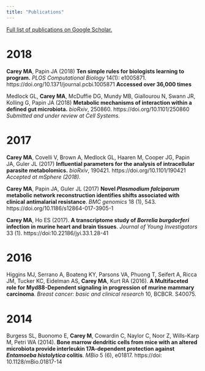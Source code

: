 ```yaml
---
title: "Publications"
---
```



[Full list of publications on Google Scholar.](https://scholar.google.com/citations?user=QDldimoAAAAJ&hl=en&authuser=1)

# 2018

**Carey MA**, Papin JA (2018) **Ten simple rules for biologists learning to program.** *PLOS Computational Biology* 14(1): e1005871. https://doi.org/10.1371/journal.pcbi.1005871  **Accessed over 36,000 times**

Medlock GL, **Carey MA**, McDuffie DG, Mundy MB, Giallourou N, Swann JR, Kolling G, Papin JA (2018) **Metabolic mechanisms of interaction within a defined gut microbiota.** *bioRxiv*, 250860. https://doi.org/10.1101/250860  *Submitted and under review at Cell Systems.*

# 2017

**Carey MA**, Covelli V, Brown A, Medlock GL, Haaren M, Cooper JG, Papin JA, Guler JL (2017) **Influential parameters for the analysis of intracellular parasite metabolomics.** *bioRxiv*, 190421. https://doi.org/10.1101/190421  *Accepted at mSphere (2018).*

**Carey MA**, Papin JA, Guler JL (2017) **Novel *Plasmodium falciparum* metabolic network reconstruction identifies shifts associated with clinical antimalarial resistance**. *BMC genomics* 18 (1), 543. https://doi.org/10.1186/s12864-017-3905-1

**Carey MA**, Ho ES (2017). **A transcriptome study of *Borrelia burgdorferi* infection in murine heart and brain tissues**. *Journal of Young Investigators* 33 (1). https://doi:10.22186/jyi.33.1.28-41

# 2016

Higgins MJ, Serrano A, Boateng KY, Parsons VA, Phuong T, Seifert A, Ricca JM, Tucker KC, Eidelman AS, **Carey MA**, Kurt RA (2016). **A Multifaceted role for Myd88-Dependent signaling in progression of murine mammary carcinoma**. *Breast cancer: basic and clinical research* 10, BCBCR. S40075. 

# 2014
Burgess SL, Buonomo E, **Carey M**, Cowardin C, Naylor C, Noor Z, Wills-Karp M, Petri WA (2014). **Bone marrow dendritic cells from mice with an altered microbiota provide interleukin 17A-dependent protection against *Entamoeba histolytica* colitis**. *MBio* 5 (6), e01817. https://doi: 10.1128/mBio.01817-14
	
